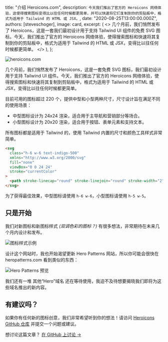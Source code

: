 
  title: "介绍 Heroicons.com",
  description: `今天我们推出了官方的 Heroicons 网络体验，这使得搜索图标变得比以往任何时候都更简单，并可以快速将它们复制到你的剪贴板中，格式为适用于 Tailwind 的 HTML 或 JSX。`,
  date: "2020-08-25T13:00:00.000Z",
  authors: [steveschoger],
  image: card,
  excerpt: (
    <>
      几个月前，我们悄然发布了 <Link href="https://www.heroicons.com/">Heroicons</Link>，这是一套我们最初设计用于支持 Tailwind UI 组件的免费 SVG 图标。今天，我们推出了官方的 <Link href="https://www.heroicons.com/">Heroicons 网络体验</Link>，使得搜索图标和快速将其复制到你的剪贴板中，格式为适用于 Tailwind 的 HTML 或 JSX，变得比以往任何时候都更简单。
    </>
  ),
};

<Link href="https://heroicons.com">
  <Image alt="heroicons.com" src={banner} />
</Link>

几个月前，我们悄然发布了 <Link href="https://www.heroicons.com/">Heroicons</Link>，这是一套免费 SVG 图标，我们最初设计用于支持 Tailwind UI 组件。今天，我们推出了官方的 <Link href="https://www.heroicons.com/">Heroicons 网络体验</Link>，使得搜索图标和快速将其复制到剪贴板中，格式为适用于 Tailwind 的 HTML 或 JSX，变得比以往任何时候都更简单。

目前可用的图标超过 220 个，提供中型和小型两种尺寸，尺寸设计旨在满足不同的使用场景：

- 中型图标设计为 24x24 渲染，适合用于主导航和营销部分等场合。
- 小型图标设计为 20x20 渲染，适合用于按钮、表单元素和支持文本。

所有图标都是适用于 Tailwind 的，使用 Tailwind 内置的尺寸和颜色工具样式非常简单。

```html
<svg
  class="h-6 w-6 text-indigo-500"
  xmlns="http://www.w3.org/2000/svg"
  fill="none"
  viewBox="0 0 24 24"
  stroke="currentColor"
>
  <path stroke-linecap="round" stroke-linejoin="round" stroke-width="2" d="M17 8l4 4m0 0l-4 4m4-4H3" />
</svg>
```

为了获得最佳效果，中型图标请使用 <code>h-6 w-6</code>，小型图标请使用 <code>h-5 w-5</code>。

## 只是开始

我们对新图标和新图标样式 _(双调色彩的图标？)_ 有很多想法，非常期待在未来几个月内设计和发布。

<Image alt="图标样式示例" src={iconStyles} />

设计这个网站时，我也开始渴望更新 Hero Patterns 网站，所以你可能会很快在 <Link href="http://www.heropatterns.com/">heropatterns.com</Link> 看到类似的东西：

<Image alt="Hero Patterns 预览" src={heroPatternsPreview} />

我们还有一堆 <Link href="https://twitter.com/steveschoger/status/1266042614710767616?s=20">其他“Hero”域名</Link> 还在等待使用，我迫不及待想要揭晓我们即将为这些域名推出的新内容。

## 有建议吗？

如果你有任何新的图标创意，我们非常希望听到你的想法！请访问 [Heroicons GitHub 仓库](https://github.com/tailwindlabs/heroicons) 并提交一个问题或建议。

想讨论这篇文章？ <a href="https://github.com/tailwindcss/tailwindcss/discussions/2238">在 GitHub 上讨论 →</a>